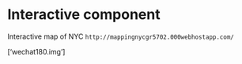# Interactive component

Interactive map of NYC
[`http://mappingnycgr5702.000webhostapp.com/`]{target="_blank"}

['wechat180.img']
